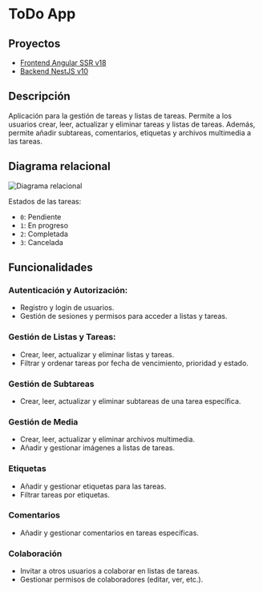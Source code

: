 # ToDo App

## Proyectos

- [Frontend Angular SSR v18](https://github.com/rubenfgr/todo-app-front-angular-ssr)
- [Backend NestJS v10](https://github.com/rubenfgr/todo-app-back-nest)

## Descripción

Aplicación para la gestión de tareas y listas de tareas. Permite a los usuarios crear, leer, actualizar y eliminar tareas y listas de tareas. Además, permite añadir subtareas, comentarios, etiquetas y archivos multimedia a las tareas.

## Diagrama relacional

![Diagrama relacional](./static/todo-app-relational-diagram.png)

Estados de las tareas:
- `0`: Pendiente
- `1`: En progreso
- `2`: Completada
- `3`: Cancelada

## Funcionalidades

### Autenticación y Autorización:

- Registro y login de usuarios.
- Gestión de sesiones y permisos para acceder a listas y tareas.

### Gestión de Listas y Tareas:

- Crear, leer, actualizar y eliminar listas y tareas.
- Filtrar y ordenar tareas por fecha de vencimiento, prioridad y estado.

### Gestión de Subtareas

- Crear, leer, actualizar y eliminar subtareas de una tarea específica.

### Gestión de Media

- Crear, leer, actualizar y eliminar archivos multimedia.
- Añadir y gestionar imágenes a listas de tareas.

### Etiquetas

- Añadir y gestionar etiquetas para las tareas.
- Filtrar tareas por etiquetas.

### Comentarios

- Añadir y gestionar comentarios en tareas específicas.

### Colaboración

- Invitar a otros usuarios a colaborar en listas de tareas.
- Gestionar permisos de colaboradores (editar, ver, etc.).